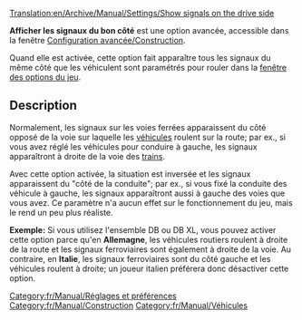 [[Translation:en/Archive/Manual/Settings/Show signals on the drive side]]

'''Afficher les signaux du bon côté''' est une option avancée, accessible dans la fenêtre [[fr/Archive/Manual/Settings/Options avancées/Construction#signaux-ferroviaires-du-cote-du-sens-de-conduite|Configuration avancée/Construction]].

Quand elle est activée, cette option fait apparaître tous les signaux du même côté que les véhiculent sont paramétrés pour rouler dans la [[fr/Manual/Fenêtre des options du jeu#vehicules-routiers|fenêtre des options du jeu]].

== Description ==
Normalement, les signaux sur les voies ferrées apparaissent du côté opposé de la voie sur laquelle les [[fr/Manual/Véhicules|véhicules]] roulent sur la route; par ex., si vous avez réglé les véhicules pour conduire à gauche, les signaux apparaîtront à droite de la voie des [[fr/Manual/Trains|trains]].

Avec cette option activée, la situation est inversée et les signaux apparaissent du "côté de la conduite"; par ex., si vous fixé la conduite des véhicule à gauche, les signaux apparaîtront aussi à gauche des voies que vous avez.
Ce paramètre n'a aucun effet sur le fonctionnement du jeu, mais le rend un peu plus réaliste.

'''Exemple:''' Si vous utilisez l'ensemble DB ou DB XL, vous pouvez activer cette option parce qu'en '''Allemagne''', les véhicules routiers roulent à droite de la route et les signaux ferroviaires sont également à droite de la voie. Au contraire, en '''Italie''', les signaux ferroviaires sont du côté gauche et les véhicules roulent à droite; un joueur italien préférera donc désactiver cette option.

[[Category:fr/Manual/Réglages et préférences]]
[[Category:fr/Manual/Construction]]
[[Category:fr/Manual/Véhicules]]